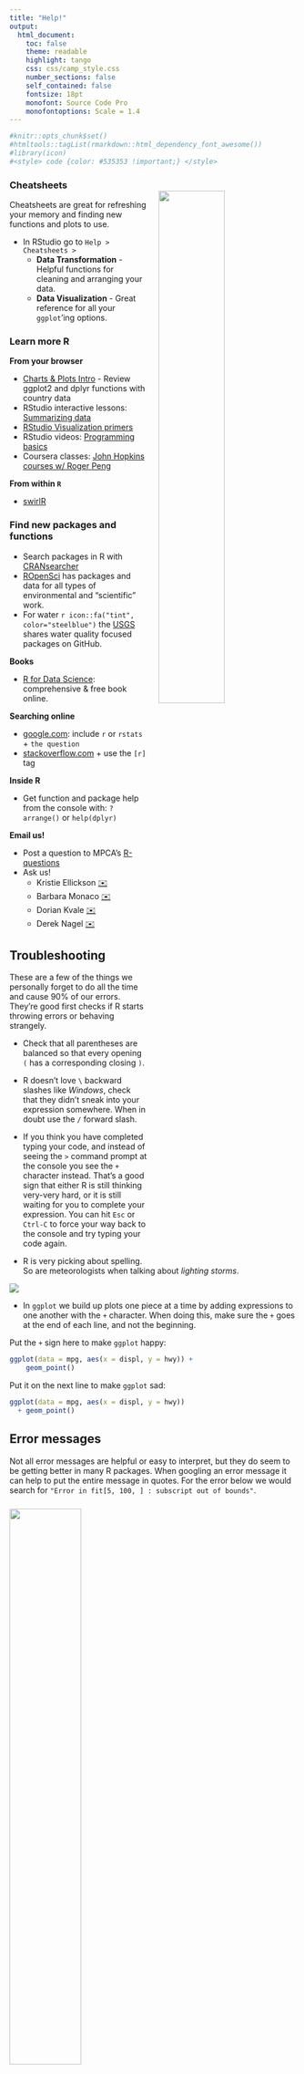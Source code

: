 ```yaml
---
title: "Help!"
output: 
  html_document: 
    toc: false
    theme: readable
    highlight: tango
    css: css/camp_style.css
    number_sections: false
    self_contained: false
    fontsize: 18pt
    monofont: Source Code Pro
    monofontoptions: Scale = 1.4
---
```


```r
#knitr::opts_chunk$set()
#htmltools::tagList(rmarkdown::html_dependency_font_awesome())
#library(icon)
#<style> code {color: #535353 !important;} </style>
```

### Cheatsheets {-}

<a href="https://www.rstudio.com/wp-content/uploads/2018/08/data-visualization-2.1.png">
![](https://itep-r.netlify.com/images/cheatsheet_ggplot.jpg){style="width: 48%; float: right; margin-left: 20px; margin-top: -16px;"}
</a>

Cheatsheets are great for refreshing your memory and finding new functions and plots to use. 

- In RStudio go to `Help > Cheatsheets >`
    - __Data Transformation__ - Helpful functions for cleaning and arranging your data.  
    - __Data Visualization__ - Great reference for all your `ggplot`'ing options. 


### Learn more R {-}

__From your browser__

- [Charts & Plots Intro](https://campus.datacamp.com/courses/introduction-to-the-tidyverse/data-wrangling-1) - Review ggplot2 and dplyr functions with country data
- RStudio interactive lessons: [Summarizing data](https://rstudio.github.io/learnr/examples.html)
- [RStudio Visualization primers](https://rstudio.cloud/learn/primers/3)
- RStudio videos: [Programming basics](https://tutorials.shinyapps.io/04-Programming-Basics/)
- Coursera classes: [John Hopkins courses w/ Roger Peng](https://www.coursera.org/specializations/jhu-data-science)

__From within `R`__

- [swirlR](https://swirlstats.com/students.html)  
    

### Find new packages and functions {-}

- Search packages in R with [CRANsearcher](https://github.com/RhoInc/CRANsearcher)
- [ROpenSci](https://ropensci.org/packages/) has packages and data for all types of environmental and "scientific" work.
- For water `r icon::fa("tint", color="steelblue")` the [USGS](https://github.com/USGS-R) shares water quality focused packages on GitHub.

__Books__    

- [R for Data Science](http://r4ds.had.co.nz/): comprehensive & free book online.    
    
__Searching online__

- [google.com](www.google.com): include `r` or `rstats` + `the question`
- [stackoverflow.com](https://stackoverflow.com/questions/12675147/how-can-we-make-xkcd-style-graphs) + use the `[r]` tag

__Inside R__

- Get function and package help from the console with: `?arrange()` or `help(dplyr)`

__Email us!__

- Post a question to MPCA's [R-questions](https://github.com/mpca-air/R-questions)  
- Ask us!
    - Kristie Ellickson [✉️](mailto:kristie.ellickson@state.mn.us?Subject=I%20have%20a%20R%20question)
    - Barbara Monaco [✉️](mailto:Barbara.Monaco@state.mn.us?Subject=I%20have%20a%20R%20question)
    - Dorian Kvale [✉️](mailto:dorian.kvale@state.mn.us?Subject=I%20have%20a%20R%20question)
    - Derek Nagel [✉️](mailto:Derek.Nagel@state.mn.us?Subject=I%20have%20a%20R%20question)


## Troubleshooting

These are a few of the things we personally forget to do all the time and cause 90% of our errors. They're good first checks if R starts throwing errors or behaving strangely.
  
- Check that all parentheses are balanced so that every opening `(` has a corresponding closing `)`.
- R doesn't love `\` backward slashes like _Windows_, check that they didn't sneak into your expression somewhere. When in doubt use the `/` forward slash.
- If you think you have completed typing your code, and instead of seeing the `>` command prompt at the console you see the `+` character instead. That's a good sign that either R is still thinking very-very hard, or it is still waiting for you to complete your expression. You can hit `Esc` or `Ctrl-C` to force your way back to the console and try typing your code again. 

- R is very picking about spelling. So are meteorologists when talking about _lighting storms_.

![](images/lightning_spelling.jpg)

- In `ggplot` we build up plots one piece at a time by adding expressions to one another with the `+` character. When doing this, make sure the `+` goes at the end of each line, and not the beginning. 

Put the `+` sign here to make `ggplot` happy:

```r
ggplot(data = mpg, aes(x = displ, y = hwy)) +
    geom_point()
```

Put it on the next line to make `ggplot` sad:

```r
ggplot(data = mpg, aes(x = displ, y = hwy))
  + geom_point()
```


## Error messages

Not all error messages are helpful or easy to interpret, but they do seem to be getting better in many R packages. When googling an error message it can help to put the entire message in quotes. For the error below we would search for `"Error in fit[5, 100, ] : subscript out of bounds"`.

<div align="center" style="margin-top: 24px;">

![](images/warnings and errors.jpeg){style="width: 50%;"}

</div>


<br>
